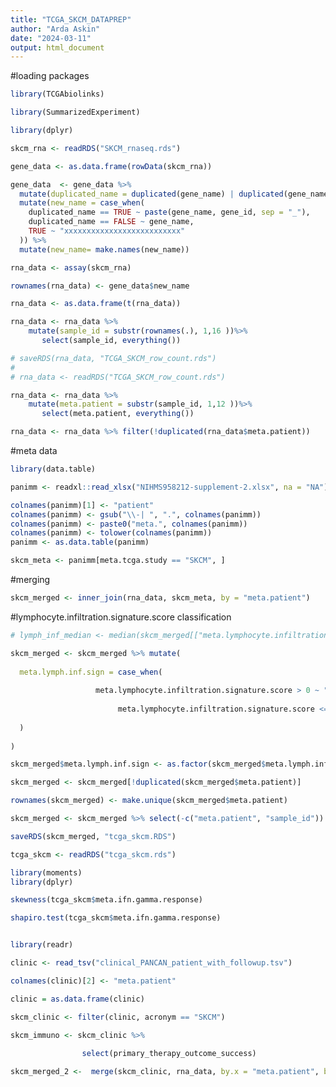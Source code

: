 ```yaml
---
title: "TCGA_SKCM_DATAPREP"
author: "Arda Askin"
date: "2024-03-11"
output: html_document
---
```


#loading packages

```r
library(TCGAbiolinks)

library(SummarizedExperiment)

library(dplyr)
```



```r

skcm_rna <- readRDS("SKCM_rnaseq.rds")

gene_data <- as.data.frame(rowData(skcm_rna))

gene_data  <- gene_data %>% 
  mutate(duplicated_name = duplicated(gene_name) | duplicated(gene_name, fromLast=T)) %>% 
  mutate(new_name = case_when(
    duplicated_name == TRUE ~ paste(gene_name, gene_id, sep = "_"),
    duplicated_name == FALSE ~ gene_name,
    TRUE ~ "xxxxxxxxxxxxxxxxxxxxxxxxxx"
  )) %>% 
  mutate(new_name= make.names(new_name))

```

```r
rna_data <- assay(skcm_rna)

rownames(rna_data) <- gene_data$new_name

rna_data <- as.data.frame(t(rna_data))

rna_data <- rna_data %>% 
    mutate(sample_id = substr(rownames(.), 1,16 ))%>% 
       select(sample_id, everything())

# saveRDS(rna_data, "TCGA_SKCM_row_count.rds")
# 
# rna_data <- readRDS("TCGA_SKCM_row_count.rds")

rna_data <- rna_data %>% 
    mutate(meta.patient = substr(sample_id, 1,12 ))%>% 
       select(meta.patient, everything())

rna_data <- rna_data %>% filter(!duplicated(rna_data$meta.patient))

```

#meta data

```r
library(data.table)

panimm <- readxl::read_xlsx("NIHMS958212-supplement-2.xlsx", na = "NA")

colnames(panimm)[1] <- "patient"
colnames(panimm) <- gsub("\\-| ", ".", colnames(panimm))
colnames(panimm) <- paste0("meta.", colnames(panimm))
colnames(panimm) <- tolower(colnames(panimm))
panimm <- as.data.table(panimm)

skcm_meta <- panimm[meta.tcga.study == "SKCM", ]

```


#merging

```r

skcm_merged <- inner_join(rna_data, skcm_meta, by = "meta.patient")

```


#lymphocyte.infiltration.signature.score classification 

```r

# lymph_inf_median <- median(skcm_merged[["meta.lymphocyte.infiltration.signature.score"]], na.rm = T)

skcm_merged <- skcm_merged %>% mutate(
  
  meta.lymph.inf.sign = case_when(
    
                   meta.lymphocyte.infiltration.signature.score > 0 ~ "High",
    
                        meta.lymphocyte.infiltration.signature.score <= 0 ~ "Low"
    
  )  
  
)

skcm_merged$meta.lymph.inf.sign <- as.factor(skcm_merged$meta.lymph.inf.sign)

skcm_merged <- skcm_merged[!duplicated(skcm_merged$meta.patient)]

rownames(skcm_merged) <- make.unique(skcm_merged$meta.patient)

skcm_merged <- skcm_merged %>% select(-c("meta.patient", "sample_id"))

saveRDS(skcm_merged, "tcga_skcm.RDS")

```

```r
tcga_skcm <- readRDS("tcga_skcm.rds")

library(moments)
library(dplyr)

skewness(tcga_skcm$meta.ifn.gamma.response)

shapiro.test(tcga_skcm$meta.ifn.gamma.response)


library(readr)

clinic <- read_tsv("clinical_PANCAN_patient_with_followup.tsv")

colnames(clinic)[2] <- "meta.patient"

clinic = as.data.frame(clinic)

skcm_clinic <- filter(clinic, acronym == "SKCM")

skcm_immuno <- skcm_clinic %>% 
      
                select(primary_therapy_outcome_success)

skcm_merged_2 <-  merge(skcm_clinic, rna_data, by.x = "meta.patient", by.y = "meta.patient")



```



